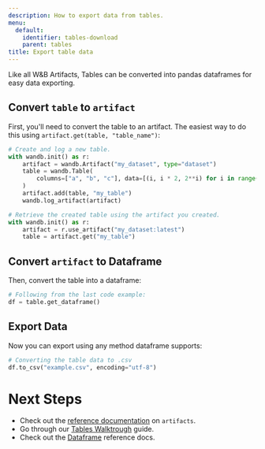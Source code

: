 ```yaml
---
description: How to export data from tables.
menu:
  default:
    identifier: tables-download
    parent: tables
title: Export table data
---
```


Like all W&B Artifacts, Tables can be converted into pandas dataframes for easy data exporting. 

## Convert `table` to `artifact`
First, you'll need to convert the table to an artifact. The easiest way to do this using `artifact.get(table, "table_name")`:

```python
# Create and log a new table.
with wandb.init() as r:
    artifact = wandb.Artifact("my_dataset", type="dataset")
    table = wandb.Table(
        columns=["a", "b", "c"], data=[(i, i * 2, 2**i) for i in range(10)]
    )
    artifact.add(table, "my_table")
    wandb.log_artifact(artifact)

# Retrieve the created table using the artifact you created.
with wandb.init() as r:
    artifact = r.use_artifact("my_dataset:latest")
    table = artifact.get("my_table")
```

## Convert `artifact` to Dataframe
Then, convert the table into a dataframe:

```python
# Following from the last code example:
df = table.get_dataframe()
```

## Export Data
Now you can export using any method dataframe supports:

```python
# Converting the table data to .csv
df.to_csv("example.csv", encoding="utf-8")
```

# Next Steps
- Check out the [reference documentation](/models/artifacts/construct-an-artifact/) on `artifacts`.
- Go through our [Tables Walktrough](/models/tables/tables-walkthrough/) guide.
- Check out the [Dataframe](https://pandas.pydata.org/docs/reference/api/pandas.DataFrame.html) reference docs.